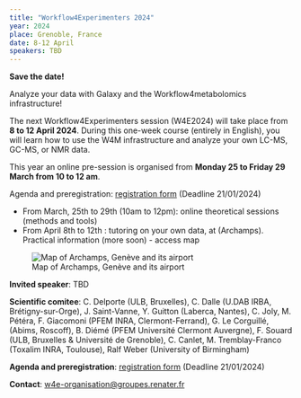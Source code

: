 ---
title: "Workflow4Experimenters 2024"
year: 2024
place: Grenoble, France
date: 8-12 April
speakers: TBD
---

**Save the date!**

Analyze your data with Galaxy and the Workflow4metabolomics infrastructure! 

The next Workflow4Experimenters session (W4E2024) will take place from **8 to 12 April 2024**. During this one-week course (entirely in English), you will learn how to use the W4M infrastructure and analyze your own LC-MS, GC-MS, or NMR data. 

This year an online pre-session is organised from **Monday 25 to Friday 29 March from 10 to 12 am**. 

Agenda and preregistration: [registration form](https://sondages.inrae.fr/index.php/688996?lang=fr) (Deadline 21/01/2024) 
  
- From March, 25th to 29th (10am to 12pm): online theoretical sessions (methods and tools) 
- From April 8th to 12th : tutoring on your own data, at (Archamps). Practical information (more soon) - access map

![Map of Archamps, Genève and its airport](images/W4E_maps_Archamps.png)

**Invited speaker**: TBD

**Scientific comitee**: C. Delporte (ULB, Bruxelles), C. Dalle (U.DAB IRBA, Brétigny-sur-Orge), J. Saint-Vanne, Y. Guitton (Laberca, Nantes), C. Joly, M. Pétéra, F. Giacomoni (PFEM INRA, Clermont-Ferrand), G. Le Corguillé, (Abims, Roscoff), B. Diémé (PFEM Université Clermont Auvergne), F. Souard (ULB, Bruxelles & Université de Grenoble), C. Canlet, M. Tremblay-Franco (Toxalim INRA, Toulouse), Ralf Weber (University of Birmingham)

**Agenda and preregistration**: [registration form](https://sondages.inrae.fr/index.php/688996?lang=fr) (Deadline 21/01/2024)

**Contact**: [w4e-organisation@groupes.renater.fr](w4e-organisation@groupes.renater.fr)
